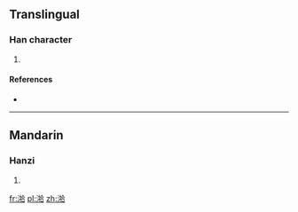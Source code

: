 ==Translingual==

===Han character===
{{Han char|rn=85|rad=水|as=09|sn=12|four=38161|canj=EQOR}}

# {{defn|Han|sort=水09}}

====References====
* {{Han ref|kx=0636.040|dkj=17804|dj=1043.120|hdz=31667.010|uh=6E41|ud=28225|bh=D9F3|bd=55795}}

----

==Mandarin==

===Hanzi===
{{cmn-hanzi|pin=[[shí]] ([[shi2]])|wg=shih<sup>2</sup>}}

# {{defn|lang=cmn|sort=水09}}

[[fr:湁]]
[[pl:湁]]
[[zh:湁]]